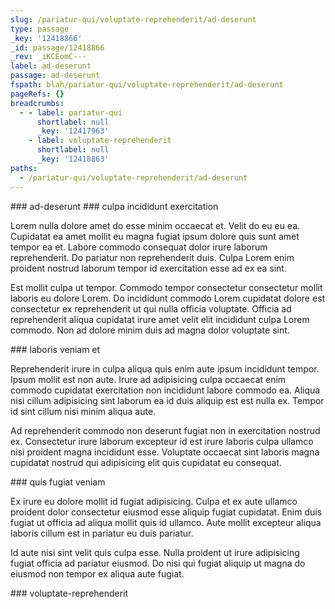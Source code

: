 ```yaml
---
slug: /pariatur-qui/voluptate-reprehenderit/ad-deserunt
type: passage
_key: '12418866'
_id: passage/12418866
_rev: _iKCEomC---
label: ad-deserunt
passage: ad-deserunt
fspath: blah/pariatur-qui/voluptate-reprehenderit/ad-deserunt
pageRefs: {}
breadcrumbs:
  - - label: pariatur-qui
      shortlabel: null
      _key: '12417963'
    - label: voluptate-reprehenderit
      shortlabel: null
      _key: '12418863'
paths:
  - /pariatur-qui/voluptate-reprehenderit/ad-deserunt
---
```


<NuggetArea>
<Passage slug="/pariatur-qui/voluptate-reprehenderit/ad-deserunt" type="passage" _key="12418866" _id="passage/12418866" _rev="_iKCEomC---" label="ad-deserunt" passage="ad-deserunt" fspath="blah/pariatur-qui/voluptate-reprehenderit/ad-deserunt" paths="/pariatur-qui/voluptate-reprehenderit/ad-deserunt">
<NuggetBody>
### ad-deserunt

</NuggetBody>
<Breadcrumbs>
<Crumbs>
<Crumb _key="12417963" label="pariatur-qui" /><Crumb _key="12418863" label="voluptate-reprehenderit" />
</Crumbs>
</Breadcrumbs>
</Passage>

<NuggetsInbound>
</NuggetsInbound>
<NuggetsOutbound>
<Nugget direction="outbound" type="nugget" _key="c57d5553-816b-4eea-9dec-ee99db97eb50" _id="nugget/c57d5553-816b-4eea-9dec-ee99db97eb50" _rev="_iKCEomC--_" fspath="blah/pariatur-qui/voluptate-reprehenderit/ad-deserunt/culpa-incididunt-exercitation.md" label="culpa incididunt exercitation" paths="/pariatur-qui/voluptate-reprehenderit/ad-deserunt/culpa-incididunt-exercitation" slug="/pariatur-qui/voluptate-reprehenderit/ad-deserunt/culpa-incididunt-exercitation">
<NuggetBody>
### culpa incididunt exercitation

Lorem nulla dolore amet do esse minim occaecat et. Velit do eu eu ea. Cupidatat ea amet mollit eu magna fugiat ipsum dolore quis sunt amet tempor ea et. Labore commodo consequat dolor irure laborum reprehenderit. Do pariatur non reprehenderit duis. Culpa Lorem enim proident nostrud laborum tempor id exercitation esse ad ex ea sint.

Est mollit culpa ut tempor. Commodo tempor consectetur consectetur mollit laboris eu dolore Lorem. Do incididunt commodo Lorem cupidatat dolore est consectetur ex reprehenderit ut qui nulla officia voluptate. Officia ad reprehenderit aliqua cupidatat irure amet velit elit incididunt culpa Lorem commodo. Non ad dolore minim duis ad magna dolor voluptate sint.

</NuggetBody>
</Nugget>

<Nugget direction="outbound" type="nugget" _key="0e0c78b8-7cb9-4bb8-81b3-5acef19a1155" _id="nugget/0e0c78b8-7cb9-4bb8-81b3-5acef19a1155" _rev="_iKCEomC--A" fspath="blah/pariatur-qui/voluptate-reprehenderit/ad-deserunt/laboris-veniam-et.md" label="laboris veniam et" paths="/pariatur-qui/voluptate-reprehenderit/ad-deserunt/laboris-veniam-et" slug="/pariatur-qui/voluptate-reprehenderit/ad-deserunt/laboris-veniam-et">
<NuggetBody>
### laboris veniam et

Reprehenderit irure in culpa aliqua quis enim aute ipsum incididunt tempor. Ipsum mollit est non aute. Irure ad adipisicing culpa occaecat enim commodo cupidatat exercitation non incididunt labore commodo ea. Aliqua nisi cillum adipisicing sint laborum ea id duis aliquip est est nulla ex. Tempor id sint cillum nisi minim aliqua aute.

Ad reprehenderit commodo non deserunt fugiat non in exercitation nostrud ex. Consectetur irure laborum excepteur id est irure laboris culpa ullamco nisi proident magna incididunt esse. Voluptate occaecat sint laboris magna cupidatat nostrud qui adipisicing elit quis cupidatat eu consequat.

</NuggetBody>
</Nugget>

<Nugget direction="outbound" type="nugget" _key="a6d99749-655b-418e-8a8a-9d05ef478aa7" _id="nugget/a6d99749-655b-418e-8a8a-9d05ef478aa7" _rev="_iKCEomG---" fspath="blah/pariatur-qui/voluptate-reprehenderit/ad-deserunt/quis-fugiat-veniam.md" label="quis fugiat veniam" paths="/pariatur-qui/voluptate-reprehenderit/ad-deserunt/quis-fugiat-veniam" slug="/pariatur-qui/voluptate-reprehenderit/ad-deserunt/quis-fugiat-veniam">
<NuggetBody>
### quis fugiat veniam

Ex irure eu dolore mollit id fugiat adipisicing. Culpa et ex aute ullamco proident dolor consectetur eiusmod esse aliquip fugiat cupidatat. Enim duis fugiat ut officia ad aliqua mollit quis id ullamco. Aute mollit excepteur aliqua laboris cillum est in pariatur eu duis pariatur.

Id aute nisi sint velit quis culpa esse. Nulla proident ut irure adipisicing fugiat officia ad pariatur eiusmod. Do nisi qui fugiat aliquip ut magna do eiusmod non tempor ex aliqua aute fugiat.

</NuggetBody>
</Nugget>

</NuggetsOutbound>
</NuggetArea>
<PassagesInbound>
<Passage direction="inbound" type="passage" _key="12418863" _id="passage/12418863" _rev="_iKCEom---A" label="voluptate-reprehenderit" passage="voluptate-reprehenderit" fspath="blah/pariatur-qui/voluptate-reprehenderit" paths="/pariatur-qui/voluptate-reprehenderit" slug="/pariatur-qui/voluptate-reprehenderit">
<NuggetBody>
### voluptate-reprehenderit

</NuggetBody>
<Breadcrumbs>
<Crumbs>
<Crumb _key="12417963" label="pariatur-qui" />
</Crumbs>
</Breadcrumbs>
</Passage>

</PassagesInbound>
<PassagesOutbound>
</PassagesOutbound>